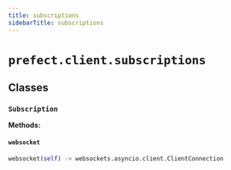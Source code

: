```yaml
---
title: subscriptions
sidebarTitle: subscriptions
---
```


# `prefect.client.subscriptions`

## Classes

### `Subscription`

**Methods:**

#### `websocket`

```python
websocket(self) -> websockets.asyncio.client.ClientConnection
```
